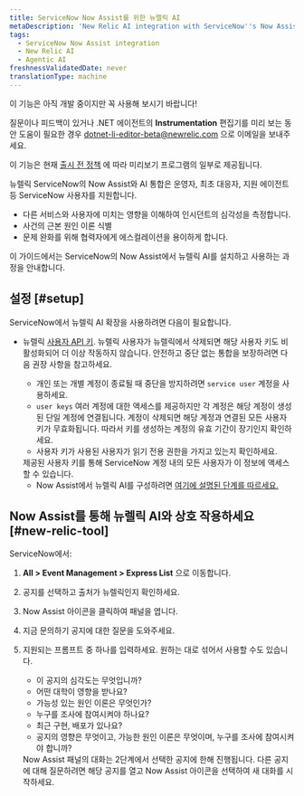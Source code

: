 ```yaml
---
title: ServiceNow Now Assist를 위한 뉴렐릭 AI
metaDescription: 'New Relic AI integration with ServiceNow''s Now Assist will assist ServiceNow users—such as operators, first responders, and support agents - in gauging the severity of an incident by understanding its impact on other services and users, identifying probable root cause theories for an incident, and facilitating escalation to collaborators to mitigate the issue.'
tags:
  - ServiceNow Now Assist integration
  - New Relic AI
  - Agentic AI
freshnessValidatedDate: never
translationType: machine
---
```


<Callout title="시사">
  이 기능은 아직 개발 중이지만 꼭 사용해 보시기 바랍니다!

  질문이나 피드백이 있거나 .NET 에이전트의 <DNT>**Instrumentation**</DNT> 편집기를 미리 보는 동안 도움이 필요한 경우 [dotnet-li-editor-beta@newrelic.com](mailto:dotnet-li-editor-beta@newrelic.com) 으로 이메일을 보내주세요.

  이 기능은 현재 [출시 전 정책](/docs/licenses/license-information/referenced-policies/new-relic-pre-release-policy) 에 따라 미리보기 프로그램의 일부로 제공됩니다.
</Callout>

뉴렐릭 ServiceNow의 Now Assist와 AI 통합은 운영자, 최초 대응자, 지원 에이전트 등 ServiceNow 사용자를 지원합니다.

* 다른 서비스와 사용자에 미치는 영향을 이해하여 인시던트의 심각성을 측정합니다.
* 사건의 근본 원인 이론 식별
* 문제 완화를 위해 협력자에게 에스컬레이션을 용이하게 합니다.

이 가이드에서는 ServiceNow의 Now Assist에서 뉴렐릭 AI를 설치하고 사용하는 과정을 안내합니다.

## 설정 [#setup]

ServiceNow에서 뉴렐릭 AI 확장을 사용하려면 다음이 필요합니다.

* 뉴렐릭 [사용자 API 키](/docs/apis/intro-apis/new-relic-api-keys/#overview-keys). 뉴렐릭 사용자가 뉴렐릭에서 삭제되면 해당 사용자 키도 비활성화되어 더 이상 작동하지 않습니다. 안전하고 중단 없는 통합을 보장하려면 다음 권장 사항을 참고하세요.

  * 개인 또는 개별 계정이 종료될 때 중단을 방지하려면 `service user` 계정을 사용하세요.
  * `user keys` 여러 계정에 대한 액세스를 제공하지만 각 계정은 해당 계정이 생성된 단일 계정에 연결됩니다. 계정이 삭제되면 해당 계정과 연결된 모든 사용자 키가 무효화됩니다. 따라서 키를 생성하는 계정의 유효 기간이 장기인지 확인하세요.
  * 사용자 키가 사용된 사용자가 읽기 전용 권한을 가지고 있는지 확인하세요.

  <Callout variant="tip" title="메모">
    제공된 사용자 키를 통해 ServiceNow 계정 내의 모든 사용자가 이 정보에 액세스할 수 있습니다.
  </Callout>

  * Now Assist에서 뉴렐릭 AI를 구성하려면 [여기에 설명된 단계를 따르세요.](https://www.servicenow.com/docs/csh?topicname=now-assist-itom-use-aia.html&version=latest)

## Now Assist를 통해 뉴렐릭 AI와 상호 작용하세요 [#new-relic-tool]

ServiceNow에서:

1. <DNT>**All &gt; Event Management &gt; Express List**</DNT> 으로 이동합니다.

2. 공지를 선택하고 출처가 뉴렐릭인지 확인하세요.

3. <DNT>Now Assist</DNT> 아이콘을 클릭하여 패널을 엽니다.

4. 지금 문의하기 공지에 대한 질문을 도와주세요.

5. 지원되는 프롬프트 중 하나를 입력하세요. 원하는 대로 섞어서 사용할 수도 있습니다.

   * 이 공지의 심각도는 무엇입니까?
   * 어떤 대학이 영향을 받나요?
   * 가능성 있는 원인 이론은 무엇인가?
   * 누구를 조사에 참여시켜야 하나요?
   * 최근 구현, 배포가 있나요?
   * 공지의 영향은 무엇이고, 가능한 원인 이론은 무엇이며, 누구를 조사에 참여시켜야 합니까?

   <Callout variant="tip" title="팁">
     Now Assist 패널의 대화는 2단계에서 선택한 공지에 한해 진행됩니다. 다른 공지에 대해 질문하려면 해당 공지를 열고 Now Assist 아이콘을 선택하여 새 대화를 시작하세요.
   </Callout>